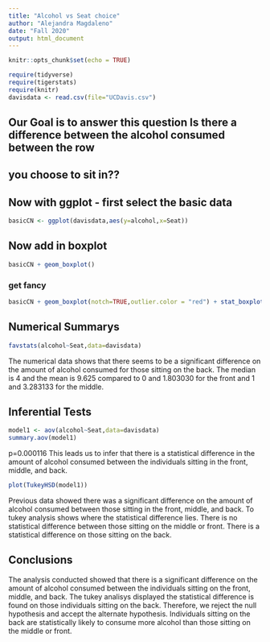 ```yaml
---
title: "Alcohol vs Seat choice"
author: "Alejandra Magdaleno"
date: "Fall 2020"
output: html_document
---
```


```r
knitr::opts_chunk$set(echo = TRUE)
```

```r
require(tidyverse)
require(tigerstats)
require(knitr)
davisdata <- read.csv(file="UCDavis.csv")
```
## Our Goal is to answer this question Is there a difference between the alcohol consumed between the row
## you choose to sit in??

## Now with ggplot - first select the basic data

```r
basicCN <- ggplot(davisdata,aes(y=alcohol,x=Seat))
```
## Now add in boxplot

```r
basicCN + geom_boxplot()
```
  
  
### get fancy  

```r
basicCN + geom_boxplot(notch=TRUE,outlier.color = "red") + stat_boxplot(geom ='errorbar') + labs(title="Fancy notch boxplot \n with 2 lines")
```

## Numerical Summarys 

```r
favstats(alcohol~Seat,data=davisdata)
```
The numerical data shows that there seems to be a significant difference on the amount of alcohol consumed for those sitting on the back.  The median is 4 and the mean is 9.625 compared to 0 and 1.803030 for the front and 1 and 3.283133 for the middle. 
  

## Inferential Tests
```r
model1 <- aov(alcohol~Seat,data=davisdata)
summary.aov(model1)
```  

p=0.000116 This leads us to infer that there is a statistical difference in the amount of alcohol consumed between the individuals sitting in the front, middle, and back. 
```r
plot(TukeyHSD(model1))
```
  
Previous data showed there was a significant difference on the amount of alcohol consumed between those sitting in the front, middle, and back.  To tukey analysis shows where the statistical difference lies.  There is no statistical difference between those sitting on the middle or front. There is a statistical difference on those sitting on the back.  

## Conclusions
The analysis conducted showed that there is a significant difference on the amount of alcohol consumed between the individuals sitting on the front, middle, and back.  The tukey analisys displayed the statistical difference is found on those individuals sitting on the back.  Therefore, we reject the null hypothesis and accept the alternate hypothesis.  Individuals sitting on the back are statistically likely to consume more alcohol than those sitting on the middle or front.   

